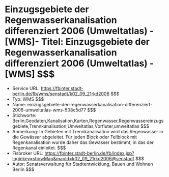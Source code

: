 # Einzugsgebiete der Regenwasserkanalisation differenziert 2006 (Umweltatlas) - [WMS]- Titel: Einzugsgebiete der Regenwasserkanalisation differenziert 2006 (Umweltatlas) - [WMS] $$$
- Service URL: https://fbinter.stadt-berlin.de/fb/wms/senstadt/k02_09_21rkd2006 $$$
- Typ: WMS $$$
- Name: einzugsgebiete-der-regenwasserkanalisation-differenziert-2006-umweltatlas-wms-508c5d77 $$$
- Stichworte: Berlin,Geodaten,Kanalisation,Karten,Regenwasser,Regenwassereinzugsgebiete,Trennkanalisation,Umweltatlas,Vorfluter,umweltatlas $$$
- Anmerkung: In Gebieten mit Trennkanalisation wird das Regenwasser in die Gewässer abgeleitet. Für jeden Block oder Teilblock mit Regenkanalisation wurde daher das Gewässer bestimmt, in das der Regenkanal einleitet. $$$
- Fisbroker URL: https://fbinter.stadt-berlin.de/fb/index.jsp?loginkey=showMap&mapId=k02_09_21rkd2006@senstadt $$$
- Autor: Senatsverwaltung für Stadtentwicklung, Bauen und Wohnen Berlin $$$
